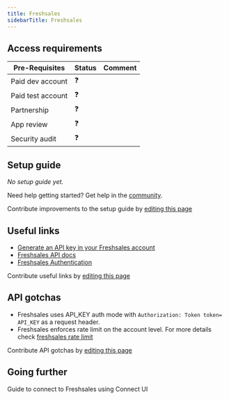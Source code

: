 ```yaml
---
title: Freshsales
sidebarTitle: Freshsales
---
```



<Overview />
<PreBuiltTooling />
<PreBuiltUseCases />

## Access requirements
| Pre-Requisites | Status | Comment|
| - | - | - |
| Paid dev account | ❓ |  |
| Paid test account | ❓ |  |
| Partnership | ❓ | |
| App review | ❓ |  |
| Security audit | ❓ | |


## Setup guide

_No setup guide yet._

<Tip>Need help getting started? Get help in the [community](https://nango.dev/slack).</Tip>

<Note>Contribute improvements to the setup guide by [editing this page](https://github.com/nangohq/nango/tree/master/docs-v2/integrations/all/freshsales.mdx)</Note>


## Useful links

-   [Generate an API key in your Freshsales account](https://support.freshsales.io/en/support/solutions/articles/220099-how-to-find-my-api-key)
-   [Freshsales API docs](https://developer.freshsales.io/api)
-   [Freshsales Authentication](https://developer.freshsales.io/api/#authentication)

<Note>Contribute useful links by [editing this page](https://github.com/nangohq/nango/tree/master/docs-v2/integrations/all/freshsales.mdx)</Note>

## API gotchas

- Freshsales uses API_KEY auth mode with `Authorization: Token token= API_KEY` as a request header.
- Freshsales enforces rate limit on the account level. For more details check [freshsales rate limit](https://support.freshsales.io/en/support/solutions/articles/223406-does-freshsales-have-api-request-limits-for-an-account-)

<Note>Contribute API gotchas by [editing this page](https://github.com/nangohq/nango/tree/master/docs-v2/integrations/all/freshsales.mdx)</Note>

## Going further

<Card title="Connect to Freshsales" icon="link" href="/integrations/all/freshsales/connect" horizontal>
  Guide to connect to Freshsales using Connect UI
</Card>